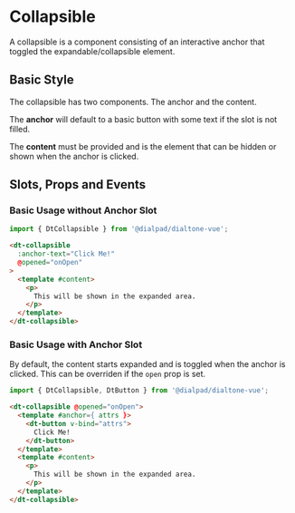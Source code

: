 

<Meta of={CollapsibleStories}/>

# Collapsible

<Subtitle>
    A collapsible is a component consisting of an interactive anchor that toggled the
    expandable/collapsible element.
</Subtitle>

## Basic Style

The collapsible has two components. The anchor and the content.

The **anchor** will default to a basic button with some text if the slot is not filled.

The **content** must be provided and is the element that can be hidden or shown when the anchor is clicked.

<Canvas>
  <Story id="components-collapsible--default" />
</Canvas>

## Slots, Props and Events

<Controls />

### Basic Usage without Anchor Slot

```js
import { DtCollapsible } from '@dialpad/dialtone-vue';
```

```html
<dt-collapsible
  :anchor-text="Click Me!"
  @opened="onOpen"
>
  <template #content>
    <p>
      This will be shown in the expanded area.
    </p>
  </template>
</dt-collapsible>
```

### Basic Usage with Anchor Slot

By default, the content starts expanded and is toggled when the anchor is clicked.
This can be overriden if the `open` prop is set.

```js
import { DtCollapsible, DtButton } from '@dialpad/dialtone-vue';
```

```html
<dt-collapsible @opened="onOpen">
  <template #anchor={ attrs }>
    <dt-button v-bind="attrs">
      Click Me!
    </dt-button>
  </template>
  <template #content>
    <p>
      This will be shown in the expanded area.
    </p>
  </template>
</dt-collapsible>
```
